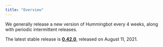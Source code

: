 ```yaml
---
title: "Overview"
---
```


We generally release a new version of Hummingbot every 4 weeks, along with periodic intermittent releases.

The latest stable release is **[0.42.0](/release-notes/0.42.0)**, released on August 11, 2021.
